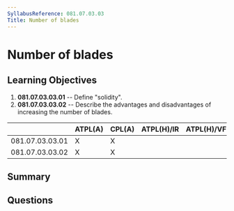 ```yaml
---
SyllabusReference: 081.07.03.03
Title: Number of blades
---
```


# Number of blades

## Learning Objectives

1. **081.07.03.03.01** -- Define "solidity".
2. **081.07.03.03.02** -- Describe the advantages and disadvantages of increasing
   the number of blades.

|                 | ATPL(A) | CPL(A) | ATPL(H)/IR | ATPL(H)/VFR | CPL(H) | IR  | CBIR(A) |
| --------------- | ------- | ------ | ---------- | ----------- | ------ | --- | ------- |
| 081.07.03.03.01 | X       | X      |            |             |        |     |         |
| 081.07.03.03.02 | X       | X      |            |             |        |     |         |

## Summary

## Questions
